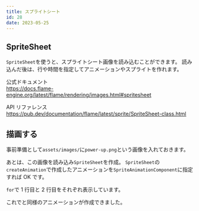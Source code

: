 ```yaml
---
title: スプライトシート
id: 28
date: 2023-05-25
---
```



## SpriteSheet

`SpriteSheet`を使うと、スプライトシート画像を読み込むことができます。
読み込んだ後は、行や時間を指定してアニメーションやスプライトを作れます。

公式ドキュメント  
https://docs.flame-engine.org/latest/flame/rendering/images.html#spritesheet

API リファレンス  
https://pub.dev/documentation/flame/latest/sprite/SpriteSheet-class.html

## 描画する

事前準備として`assets/images/`に`power-up.png`という画像を入れておきます。

<DemoAsset file="power-up.png" />

あとは、この画像を読み込み`SpriteSheet`を作成。
`SpriteSheet`の`createAnimation`で作成したアニメーションを`SpriteAnimationComponent`に指定すれば OK です。

`for`で 1 行目と 2 行目をそれぞれ表示しています。

<ExampleCode file="sprite_sheet/game.dart" />

これで<ExampleLink slug="animation" />と同様のアニメーションが作成できました。
